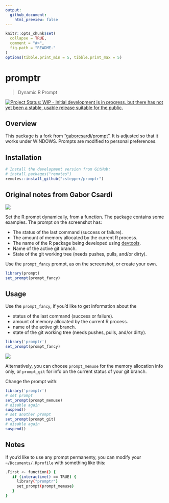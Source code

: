 ```yaml
---
output:
  github_document:
    html_preview: false
---
```


<!-- README.md is generated from README.Rmd. Please edit that file -->

```r
knitr::opts_chunk$set(
  collapse = TRUE,
  comment = "#>",
  fig.path = "README-"
)
options(tibble.print_min = 5, tibble.print_max = 5)
```


# promptr

> Dynamic R Prompt

[![Project Status: WIP - Initial development is in progress, but there has not yet been a stable, usable release suitable for the public.](http://www.repostatus.org/badges/latest/wip.svg)](http://www.repostatus.org/#wip)

## Overview

This package is a fork from ["gaborcsardi/prompt"](https://github.com/gaborcsardi/prompt).
It is adjusted so that it works under WINDOWS. 
Prompts are modified to personal preferences.

## Installation

```r
# Install the development version from GitHub:
# install.packages("remotes")
remotes::install_github("cstepper/promptr")
```

## Original notes from Gabor Csardi

![](man/figures/prompt-screenshot.png)

Set the R prompt dynamically, from a function. The package contains some
examples. The prompt on the screenshot has:

* The status of the last command (success or failure).
* The amount of memory allocated by the current R process.
* The name of the R package being developed using
  [devtools](https://github.com/hadley/devtools).
* Name of the active git branch.
* State of the git working tree (needs pushes, pulls, and/or dirty).

Use the `prompt_fancy` prompt, as on the screenshot, or create your own.

```r
library(prompt)
set_prompt(prompt_fancy)
```

## Usage

Use the `prompt_fancy`, if you'd like to get information about the 

* status of the last command (success or failure).
* amount of memory allocated by the current R process.
* name of the active git branch.
* state of the git working tree (needs pushes, pulls, and/or dirty).

```r
library('promptr')
set_prompt(prompt_fancy)
```

![](man/figures/promptr_fancy-screenshot.png)


Alternatively, you can choose `prompt_memuse` for the memory allocation 
info only, or `prompt_git` for info on the current status of your git branch.

Change the prompt with: 

```r
library('promptr')
# set prompt
set_prompt(prompt_memuse)
# disable again
suspend()
# set another prompt
set_prompt(prompt_git)
# disable again
suspend()
```


## Notes

If you'd like to use any prompt permanenty, you can modify 
your `~/Documents/.Rprofile` with something like this:


```bash
.First <- function() {
   if (interactive() == TRUE) {
     library("promptr")
     set_prompt(prompt_memuse)
   }
}

```

